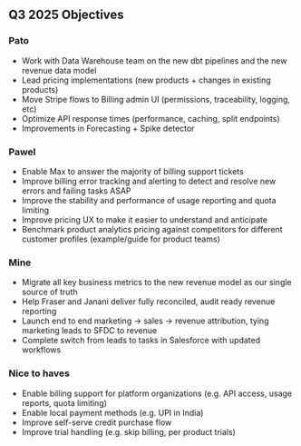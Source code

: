 ## Q3 2025 Objectives

### Pato

- Work with Data Warehouse team on the new dbt pipelines and the new revenue data model
- Lead pricing implementations (new products + changes in existing products)
- Move Stripe flows to Billing admin UI (permissions, traceability, logging, etc)
- Optimize API response times (performance, caching, split endpoints)
- Improvements in Forecasting + Spike detector

### Pawel

- Enable Max to answer the majority of billing support tickets
- Improve billing error tracking and alerting to detect and resolve new errors and failing tasks ASAP
- Improve the stability and performance of usage reporting and quota limiting
- Improve pricing UX to make it easier to understand and anticipate
- Benchmark product analytics pricing against competitors for different customer profiles (example/guide for product teams)

### Mine

- Migrate all key business metrics to the new revenue model as our single source of truth
- Help Fraser and Janani deliver fully reconciled, audit ready revenue reporting
- Launch end to end marketing -> sales -> revenue attribution, tying marketing leads to SFDC to revenue
- Complete switch from leads to tasks in Salesforce with updated workflows

### Nice to haves

- Enable billing support for platform organizations (e.g. API access, usage reports, quota limiting)
- Enable local payment methods (e.g. UPI in India)
- Improve self-serve credit purchase flow
- Improve trial handling (e.g. skip billing, per product trials)